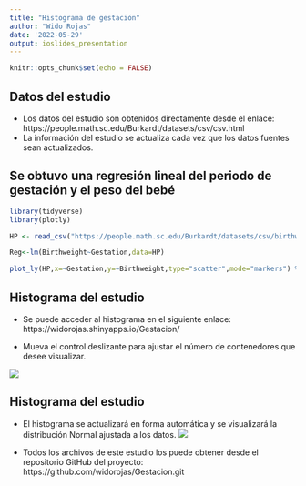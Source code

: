 ```yaml
---
title: "Histograma de gestación"
author: "Wido Rojas"
date: '2022-05-29'
output: ioslides_presentation
---
```


```r
knitr::opts_chunk$set(echo = FALSE)
```


## Datos del estudio

- Los datos del estudio son obtenidos directamente desde el enlace: https://people.math.sc.edu/Burkardt/datasets/csv/csv.html
- La información del estudio se actualiza cada vez que los datos fuentes sean actualizados.

## Se obtuvo una regresión lineal del periodo de gestación y el peso del bebé
```r
library(tidyverse)
library(plotly)

HP <- read_csv("https://people.math.sc.edu/Burkardt/datasets/csv/birthweight.csv")

Reg<-lm(Birthweight~Gestation,data=HP)

plot_ly(HP,x=~Gestation,y=~Birthweight,type="scatter",mode="markers") %>% add_lines(x=~Gestation,y=fitted(Reg)) %>% layout(title="REGRESIÓN LINEAL DEL PESO VERSUS EL TIEMPO DE GESTACIÓN EN SEMANAS")
```

## Histograma del estudio

- Se puede acceder al histograma en el siguiente enlace: https://widorojas.shinyapps.io/Gestacion/

- Mueva el control deslizante para ajustar el número de contenedores que desee visualizar. 

![ ](contenedores.png){witdh=90%}

## Histograma del estudio
- El histograma se actualizará en forma automática y se visualizará la distribución Normal ajustada a los datos.
![ ](histograma.png)


- Todos los archivos de este estudio los puede obtener desde el repositorio GitHub del proyecto: https://github.com/widorojas/Gestacion.git 

